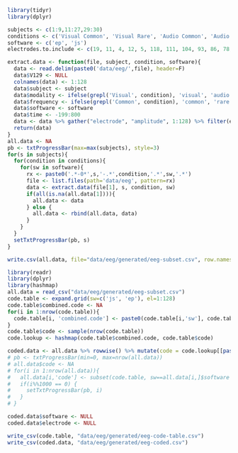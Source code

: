 ```{r}
library(tidyr)
library(dplyr)

subjects <- c(1:9,11:27,29:30)
conditions <- c('Visual Common', 'Visual Rare', 'Audio Common', 'Audio Rare')
software <- c('ep', 'js')
electrodes.to.include <- c(19, 11, 4, 12, 5, 118, 111, 104, 93, 86, 78, 62, 61, 53, 42, 36, 29, 20, 6, 112, 105, 87, 79, 54, 37, 30, 13, 7, 106, 80, 55, 31, 60, 67, 72, 77, 85, 66, 71, 76, 84, 75)

extract.data <- function(file, subject, condition, software){
  data <- read.delim(paste0('data/eeg/',file), header=F)
  data$V129 <- NULL
  colnames(data) <- 1:128
  data$subject <- subject
  data$modality <- ifelse(grepl('Visual', condition), 'visual', 'audio')
  data$frequency <- ifelse(grepl('Common', condition), 'common', 'rare')
  data$software <- software
  data$time <- -199:800
  data <- data %>% gather("electrode", "amplitude", 1:128) %>% filter(electrode %in% electrodes.to.include)
  return(data)
}
all.data <- NA
pb <- txtProgressBar(max=max(subjects), style=3)
for(s in subjects){
  for(condition in conditions){
    for(sw in software){
      rx <- paste0('.*-0*',s,'-.*',condition,'.*',sw,'.*')
      file <- list.files(path='data/eeg', pattern=rx)
      data <- extract.data(file[1], s, condition, sw)
      if(all(is.na(all.data[1]))){
        all.data <- data
      } else {
        all.data <- rbind(all.data, data)
      }
    }
  }
  setTxtProgressBar(pb, s)
}

write.csv(all.data, file="data/eeg/generated/eeg-subset.csv", row.names = FALSE)
```

```{r}
library(readr)
library(dplyr)
library(hashmap)
all.data = read_csv("data/eeg/generated/eeg-subset.csv")
code.table <- expand.grid(sw=c('js', 'ep'), el=1:128)
code.table$combined.code <- NA
for(i in 1:nrow(code.table)){
  code.table[i, 'combined.code'] <- paste0(code.table[i,'sw'], code.table[i, 'el'])
}
code.table$code <- sample(nrow(code.table))
code.lookup <- hashmap(code.table$combined.code, code.table$code)

coded.data <- all.data %>% rowwise() %>% mutate(code = code.lookup[[paste0(software,electrode)]])
# pb <- txtProgressBar(min=0, max=nrow(all.data))
# all.data$code <- NA
# for(i in 1:nrow(all.data)){
#   all.data[i,'code'] <- subset(code.table, sw==all.data[i,]$software & el == all.data[i, ]$electrode)$code
#   if(i%%1000 == 0) {
#     setTxtProgressBar(pb, i)
#   }
# }

coded.data$software <- NULL
coded.data$electrode <- NULL

write_csv(code.table, "data/eeg/generated/eeg-code-table.csv")
write_csv(coded.data, "data/eeg/generated/eeg-coded.csv")
```